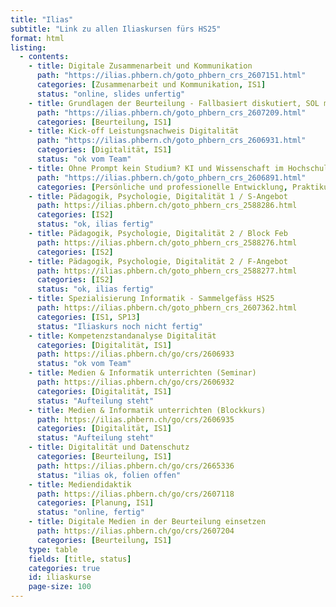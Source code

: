 ```yaml
---
title: "Ilias"
subtitle: "Link zu allen Iliaskursen fürs HS25"
format: html
listing:
  - contents:
    - title: Digitale Zusammenarbeit und Kommunikation
      path: "https://ilias.phbern.ch/goto_phbern_crs_2607151.html"
      categories: [Zusammenarbeit und Kommunikation, IS1]
      status: "online, slides unfertig"
    - title: Grundlagen der Beurteilung - Fallbasiert diskutiert, SOL mit Coaching-Angebot 
      path: "https://ilias.phbern.ch/goto_phbern_crs_2607209.html"
      categories: [Beurteilung, IS1]
    - title: Kick-off Leistungsnachweis Digitalität 
      path: "https://ilias.phbern.ch/goto_phbern_crs_2606931.html"
      categories: [Digitalität, IS1]
      status: "ok vom Team"
    - title: Ohne Prompt kein Studium? KI und Wissenschaft im Hochschulalltag
      path: "https://ilias.phbern.ch/goto_phbern_crs_2606891.html"  
      categories: [Persönliche und professionelle Entwicklung, Praktikum 1, Lehren und Lernen ]
    - title: Pädagogik, Psychologie, Digitalität 1 / S-Angebot
      path: https://ilias.phbern.ch/goto_phbern_crs_2588286.html
      categories: [IS2]
      status: "ok, ilias fertig"
    - title: Pädagogik, Psychologie, Digitalität 2 / Block Feb 
      path: https://ilias.phbern.ch/goto_phbern_crs_2588276.html
      categories: [IS2]
    - title: Pädagogik, Psychologie, Digitalität 2 / F-Angebot
      path: https://ilias.phbern.ch/goto_phbern_crs_2588277.html
      categories: [IS2]
      status: "ok, ilias fertig"
    - title: Spezialisierung Informatik - Sammelgefäss HS25
      path: https://ilias.phbern.ch/goto_phbern_crs_2607362.html
      categories: [IS1, SP13]
      status: "Iliaskurs noch nicht fertig"
    - title: Kompetenzstandanalyse Digitalität
      categories: [Digitalität, IS1]
      path: https://ilias.phbern.ch/go/crs/2606933
      status: "ok vom Team"
    - title: Medien & Informatik unterrichten (Seminar)
      path: https://ilias.phbern.ch/go/crs/2606932
      categories: [Digitalität, IS1]
      status: "Aufteilung steht"
    - title: Medien & Informatik unterrichten (Blockkurs)
      path: https://ilias.phbern.ch/go/crs/2606935
      categories: [Digitalität, IS1]
      status: "Aufteilung steht"
    - title: Digitalität und Datenschutz
      categories: [Beurteilung, IS1]
      path: https://ilias.phbern.ch/go/crs/2665336
      status: "ilias ok, folien offen"
    - title: Mediendidaktik
      path: https://ilias.phbern.ch/go/crs/2607118
      categories: [Planung, IS1]
      status: "online, fertig"
    - title: Digitale Medien in der Beurteilung einsetzen
      path: https://ilias.phbern.ch/go/crs/2607204
      categories: [Beurteilung, IS1]
    type: table
    fields: [title, status]
    categories: true
    id: iliaskurse
    page-size: 100
---
```

